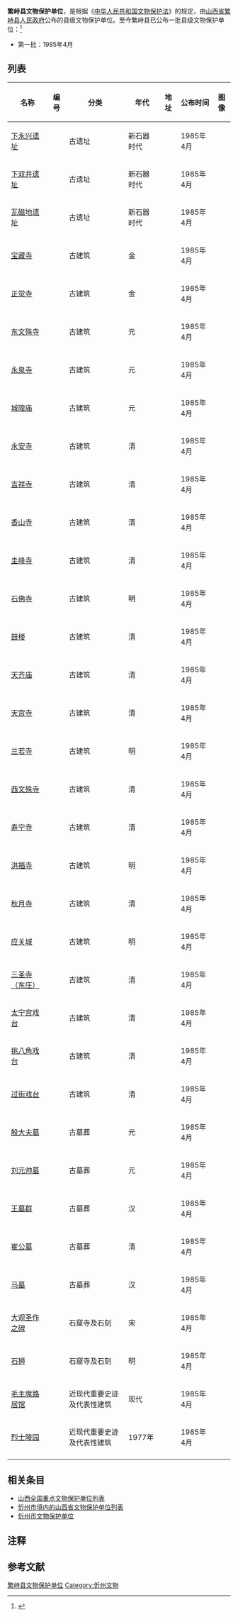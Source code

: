 '''繁峙县文物保护单位'''，是根据《[[中华人民共和国文物保护法|中华人民共和国文物保护法]]》的规定，由[[山西省|山西省]][[繁峙县|繁峙县]][[繁峙县人民政府|人民政府]]公布的县级文物保护单位。至今繁峙县已公布一批县级文物保护单位：<ref>{{cite web|title=山西省|url=http://www.ncha.gov.cn/portals/0/second/wenwubhml/%E5%B1%B1%E8%A5%BF%E7%9C%811.rar|work=中国文物保护单位名录|publisher=中华人民共和国国家文物局|accessdate=2012-12-26|deadurl=yes|archiveurl=https://web.archive.org/web/20120501202356/http://www.sach.gov.cn/portals/0/second/wenwubhml/%E5%B1%B1%E8%A5%BF%E7%9C%811.rar|archivedate=2012-05-01}}</ref>
* 第一批：1985年4月

==列表==
<center>
{| class="wikitable sortable"
|- 
!名称 
!编号
!分类 
!年代
!地址
!公布时间
!图像
|-
|[[下永兴遗址|下永兴遗址]]
|
|古遗址
|新石器时代
|
|1985年4月
| style="padding:0"|
|-
|[[下双井遗址|下双井遗址]]
|
|古遗址
|新石器时代
|
|1985年4月
| style="padding:0"|
|-
|[[瓦磁地遗址|瓦磁地遗址]]
|
|古遗址
|新石器时代
|
|1985年4月
| style="padding:0"|
|-
|[[宝藏寺|宝藏寺]]
|
|古建筑
|金
|
|1985年4月
| style="padding:0"|
|-
|[[正觉寺|正觉寺]]{{noteTag|name=u1}}
|
|古建筑
|金
|
|1985年4月
| style="padding:0"|
|-
|[[东文殊寺|东文殊寺]]
|
|古建筑
|元
|
|1985年4月
| style="padding:0"|
|-
|[[永泉寺|永泉寺]]
|
|古建筑
|元
|
|1985年4月
| style="padding:0"|
|-
|[[城隍庙|城隍庙]]
|
|古建筑
|元
|
|1985年4月
| style="padding:0"|
|-
|[[永安寺|永安寺]]
|
|古建筑
|清
|
|1985年4月
| style="padding:0"|
|-
|[[吉祥寺|吉祥寺]]
|
|古建筑
|清
|
|1985年4月
| style="padding:0"|
|-
|[[香山寺|香山寺]]
|
|古建筑
|清
|
|1985年4月
| style="padding:0"|
|-
|[[圭峰寺|圭峰寺]]
|
|古建筑
|清
|
|1985年4月
| style="padding:0"|
|-
|[[石佛寺|石佛寺]]
|
|古建筑
|明
|
|1985年4月
| style="padding:0"|
|-
|[[鼓楼|鼓楼]]
|
|古建筑
|清
|
|1985年4月
| style="padding:0"|
|-
|[[天齐庙|天齐庙]]
|
|古建筑
|清
|
|1985年4月
| style="padding:0"|
|-
|[[天宫寺|天宫寺]]
|
|古建筑
|清
|
|1985年4月
| style="padding:0"|
|-
|[[兰若寺|兰若寺]]{{noteTag|name=u1}}
|
|古建筑
|明
|
|1985年4月
| style="padding:0"|
|-
|[[西文殊寺|西文殊寺]]
|
|古建筑
|清
|
|1985年4月
| style="padding:0"|
|-
|[[寿宁寺|寿宁寺]]
|
|古建筑
|清
|
|1985年4月
| style="padding:0"|
|-
|[[洪福寺|洪福寺]]
|
|古建筑
|明
|
|1985年4月
| style="padding:0"|
|-
|[[秋月寺|秋月寺]]
|
|古建筑
|清
|
|1985年4月
| style="padding:0"|
|-
|[[应关城|应关城]]
|
|古建筑
|明
|
|1985年4月
| style="padding:0"|
|-
|[[三圣寺（东庄）|三圣寺（东庄）]]
|
|古建筑
|清
|
|1985年4月
| style="padding:0"|
|-
|[[太宁宫戏台|太宁宫戏台]]
|
|古建筑
|清
|
|1985年4月
| style="padding:0"|
|-
|[[挑八角戏台|挑八角戏台]]
|
|古建筑
|清
|
|1985年4月
| style="padding:0"|
|-
|[[过街戏台|过街戏台]]
|
|古建筑
|清
|
|1985年4月
| style="padding:0"|
|-
|[[殷大夫墓|殷大夫墓]]
|
|古墓葬
|元
|
|1985年4月
| style="padding:0"|
|-
|[[刘元帅墓|刘元帅墓]]
|
|古墓葬
|元
|
|1985年4月
| style="padding:0"|
|-
|[[王墓群|王墓群]]
|
|古墓葬
|汉
|
|1985年4月
| style="padding:0"|
|-
|[[崔公墓|崔公墓]]
|
|古墓葬
|清
|
|1985年4月
| style="padding:0"|
|-
|[[马墓|马墓]]
|
|古墓葬
|汉
|
|1985年4月
| style="padding:0"|
|-
|[[大观圣作之碑_(繁峙)|大观圣作之碑]]{{noteTag|name=u1|1=第一批[[忻州市文物保护单位|忻州市文物保护单位]]}}
|
|石窟寺及石刻
|宋
|
|1985年4月
| style="padding:0"|
|-
|[[石狮|石狮]]
|
|石窟寺及石刻
|明
|
|1985年4月
| style="padding:0"|
|-
|[[毛主席路居馆|毛主席路居馆]]{{noteTag|name=u1}}
|
|近现代重要史迹及代表性建筑
|现代
|
|1985年4月
| style="padding:0"|
|-
|[[烈士陵园|烈士陵园]]
|
|近现代重要史迹及代表性建筑
|1977年
|
|1985年4月
| style="padding:0"|
|-
|}
</center>

==相关条目==
* [[山西全国重点文物保护单位列表|山西全国重点文物保护单位列表]]
* [[忻州市境内的山西省文物保护单位列表|忻州市境内的山西省文物保护单位列表]]
* [[忻州市文物保护单位|忻州市文物保护单位]]

==注释==
{{ReflistH}}
{{NoteFoot}}
{{ReflistF}}

==参考文献==
{{Reflist}}

{{山西文保}}
[[Category:繁峙县文物保护单位|]]
[[Category:忻州文物|Category:忻州文物]]